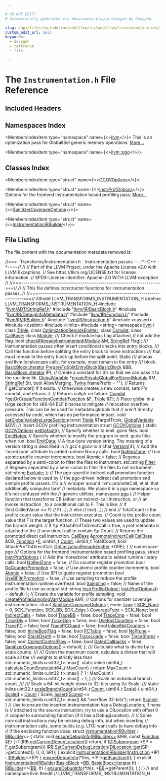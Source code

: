 ```yaml
---

# DO NOT EDIT!
# Automatically generated via docusaurus-plugin-doxygen by Doxygen.

slug: /api/files/include/include/llvm/include/llvm/transforms/include/llvm/transforms/utils/instrumentation-h
custom_edit_url: null
keywords:
  - doxygen
  - reference
  - file

---
```





# The `Instrumentation.h` File Reference

<DoxygenPage pluginConfig={pluginConfig}>



## Included Headers

<IncludesList>
<IncludesListItem
  filePath="llvm/ADT/StringRef.h"
  permalink="/docs/api/files/include/include/llvm/include/llvm/adt/stringref-h"
  isLocal="true" />
<IncludesListItem
  filePath="llvm/IR/BasicBlock.h"
  permalink="/docs/api/files/include/include/llvm/include/llvm/ir/basicblock-h"
  isLocal="true" />
<IncludesListItem
  filePath="llvm/IR/DebugInfoMetadata.h"
  permalink="/docs/api/files/include/include/llvm/include/llvm/ir/debuginfometadata-h"
  isLocal="true" />
<IncludesListItem
  filePath="llvm/IR/Function.h"
  permalink="/docs/api/files/include/include/llvm/include/llvm/ir/function-h"
  isLocal="true" />
<IncludesListItem
  filePath="llvm/IR/IRBuilder.h"
  permalink="/docs/api/files/include/include/llvm/include/llvm/ir/irbuilder-h"
  isLocal="true" />
<IncludesListItem
  filePath="llvm/IR/Instruction.h"
  permalink="/docs/api/files/include/include/llvm/include/llvm/ir/instruction-h"
  isLocal="true" />
<IncludesListItem
  filePath="cassert"
  permalink=""
  isLocal="false" />
<IncludesListItem
  filePath="cstdint"
  permalink=""
  isLocal="false" />
<IncludesListItem
  filePath="limits"
  permalink=""
  isLocal="false" />
<IncludesListItem
  filePath="string"
  permalink=""
  isLocal="false" />
</IncludesList>

## Namespaces Index

<MembersIndex>

<MembersIndexItem
  type="namespace"
  name={<><a href="/docs/api/namespaces/llvm">llvm</a></>}>
This is an optimization pass for GlobalISel generic memory operations. <a href="/docs/api/namespaces/llvm/#details">More...</a>
</MembersIndexItem>

<MembersIndexItem
  type="namespace"
  name={<><a href="/docs/api/namespaces/llvm/pgo">llvm::pgo</a></>}>
</MembersIndexItem>

</MembersIndex>

## Classes Index

<MembersIndex>

<MembersIndexItem
  type="struct"
  name={<><a href="/docs/api/structs/llvm/gcovoptions">GCOVOptions</a></>}>
</MembersIndexItem>

<MembersIndexItem
  type="struct"
  name={<><a href="/docs/api/structs/llvm/instrprofoptions">InstrProfOptions</a></>}>
Options for the frontend instrumentation based profiling pass. <a href="/docs/api/structs/llvm/instrprofoptions/#details">More...</a>
</MembersIndexItem>

<MembersIndexItem
  type="struct"
  name={<><a href="/docs/api/structs/llvm/sanitizercoverageoptions">SanitizerCoverageOptions</a></>}>
</MembersIndexItem>

<MembersIndexItem
  type="struct"
  name={<><a href="/docs/api/structs/llvm/instrumentationirbuilder">InstrumentationIRBuilder</a></>}>
</MembersIndexItem>

</MembersIndex>


## File Listing

The file content with the documentation metadata removed is:

<ProgramListing>

<Link id="l00001" /><CodeLine lineNumber="1"><span class="doxyHighlightComment">//===- Transforms/Instrumentation.h - Instrumentation passes ----&#42;- C++ -&#42;-===//</span></CodeLine>
<Link id="l00002" /><CodeLine lineNumber="2"><span class="doxyHighlightComment">//</span></CodeLine>
<Link id="l00003" /><CodeLine lineNumber="3"><span class="doxyHighlightComment">// Part of the LLVM Project, under the Apache License v2.0 with LLVM Exceptions.</span></CodeLine>
<Link id="l00004" /><CodeLine lineNumber="4"><span class="doxyHighlightComment">// See https://llvm.org/LICENSE.txt for license information.</span></CodeLine>
<Link id="l00005" /><CodeLine lineNumber="5"><span class="doxyHighlightComment">// SPDX-License-Identifier: Apache-2.0 WITH LLVM-exception</span></CodeLine>
<Link id="l00006" /><CodeLine lineNumber="6"><span class="doxyHighlightComment">//</span></CodeLine>
<Link id="l00007" /><CodeLine lineNumber="7"><span class="doxyHighlightComment">//===----------------------------------------------------------------------===//</span></CodeLine>
<Link id="l00008" /><CodeLine lineNumber="8"><span class="doxyHighlightComment">//</span></CodeLine>
<Link id="l00009" /><CodeLine lineNumber="9"><span class="doxyHighlightComment">// This file defines constructor functions for instrumentation passes.</span></CodeLine>
<Link id="l00010" /><CodeLine lineNumber="10"><span class="doxyHighlightComment">//</span></CodeLine>
<Link id="l00011" /><CodeLine lineNumber="11"><span class="doxyHighlightComment">//===----------------------------------------------------------------------===//</span></CodeLine>
<Link id="l00012" /><CodeLine lineNumber="12"></CodeLine>
<Link id="l00013" /><CodeLine lineNumber="13"><span class="doxyHighlightPreprocessor">#ifndef LLVM&#95;TRANSFORMS&#95;INSTRUMENTATION&#95;H</span></CodeLine>
<Link id="l00014" /><CodeLine lineNumber="14"><span class="doxyHighlightPreprocessor">#define LLVM&#95;TRANSFORMS&#95;INSTRUMENTATION&#95;H</span></CodeLine>
<Link id="l00015" /><CodeLine lineNumber="15"></CodeLine>
<Link id="l00016" /><CodeLine lineNumber="16"><span class="doxyHighlightPreprocessor">#include &quot;<a href="/docs/api/files/include/include/llvm/include/llvm/adt/stringref-h">llvm/ADT/StringRef.h</a>&quot;</span></CodeLine>
<Link id="l00017" /><CodeLine lineNumber="17"><span class="doxyHighlightPreprocessor">#include &quot;<a href="/docs/api/files/include/include/llvm/include/llvm/ir/basicblock-h">llvm/IR/BasicBlock.h</a>&quot;</span></CodeLine>
<Link id="l00018" /><CodeLine lineNumber="18"><span class="doxyHighlightPreprocessor">#include &quot;<a href="/docs/api/files/include/include/llvm/include/llvm/ir/debuginfometadata-h">llvm/IR/DebugInfoMetadata.h</a>&quot;</span></CodeLine>
<Link id="l00019" /><CodeLine lineNumber="19"><span class="doxyHighlightPreprocessor">#include &quot;<a href="/docs/api/files/include/include/llvm/include/llvm/ir/function-h">llvm/IR/Function.h</a>&quot;</span></CodeLine>
<Link id="l00020" /><CodeLine lineNumber="20"><span class="doxyHighlightPreprocessor">#include &quot;<a href="/docs/api/files/include/include/llvm/include/llvm/ir/irbuilder-h">llvm/IR/IRBuilder.h</a>&quot;</span></CodeLine>
<Link id="l00021" /><CodeLine lineNumber="21"><span class="doxyHighlightPreprocessor">#include &quot;<a href="/docs/api/files/include/include/llvm/include/llvm/ir/instruction-h">llvm/IR/Instruction.h</a>&quot;</span></CodeLine>
<Link id="l00022" /><CodeLine lineNumber="22"><span class="doxyHighlightPreprocessor">#include &lt;cassert&gt;</span></CodeLine>
<Link id="l00023" /><CodeLine lineNumber="23"><span class="doxyHighlightPreprocessor">#include &lt;cstdint&gt;</span></CodeLine>
<Link id="l00024" /><CodeLine lineNumber="24"><span class="doxyHighlightPreprocessor">#include &lt;limits&gt;</span></CodeLine>
<Link id="l00025" /><CodeLine lineNumber="25"><span class="doxyHighlightPreprocessor">#include &lt;string&gt;</span></CodeLine>
<Link id="l00026" /><CodeLine lineNumber="26"></CodeLine>
<Link id="l00027" /><CodeLine lineNumber="27"><span class="doxyHighlightKeyword">namespace </span><span class="doxyHighlight"><a href="/docs/api/namespaces/llvm">llvm</a> &#123;</span></CodeLine>
<Link id="l00028" /><CodeLine lineNumber="28"></CodeLine>
<Link id="l00029" /><CodeLine lineNumber="29"><span class="doxyHighlightKeyword">class </span><span class="doxyHighlight"><a href="/docs/api/classes/llvm/triple">Triple</a>;</span></CodeLine>
<Link id="l00030" /><CodeLine lineNumber="30"><span class="doxyHighlightKeyword">class </span><span class="doxyHighlight"><a href="/docs/api/classes/llvm/optimizationremarkemitter">OptimizationRemarkEmitter</a>;</span></CodeLine>
<Link id="l00031" /><CodeLine lineNumber="31"><span class="doxyHighlightKeyword">class </span><span class="doxyHighlight"><a href="/docs/api/classes/llvm/comdat">Comdat</a>;</span></CodeLine>
<Link id="l00032" /><CodeLine lineNumber="32"><span class="doxyHighlightKeyword">class </span><span class="doxyHighlight"><a href="/docs/api/classes/llvm/callbase">CallBase</a>;</span></CodeLine>
<Link id="l00033" /><CodeLine lineNumber="33"><span class="doxyHighlightKeyword">class </span><span class="doxyHighlight"><a href="/docs/api/classes/llvm/module">Module</a>;</span></CodeLine>
<Link id="l00034" /><CodeLine lineNumber="34"></CodeLine>
<Link id="l00035" /><CodeLine lineNumber="35"><span class="doxyHighlightComment">/// Check if module has flag attached, if not add the flag.</span></CodeLine>
<Link id="l00036" /><CodeLine lineNumber="36"><span class="doxyHighlightKeywordType">bool</span><span class="doxyHighlight"> <a href="/docs/api/namespaces/llvm/#aeed520b6f17bd6271d563ee25f3e4728">checkIfAlreadyInstrumented</a>(<a href="/docs/api/classes/llvm/module">Module</a> &amp;M, <a href="/docs/api/classes/llvm/stringref">StringRef</a> Flag);</span></CodeLine>
<Link id="l00037" /><CodeLine lineNumber="37"></CodeLine>
<Link id="l00038" /><CodeLine lineNumber="38"><span class="doxyHighlightComment">/// Instrumentation passes often insert conditional checks into entry blocks.</span></CodeLine>
<Link id="l00039" /><CodeLine lineNumber="39"><span class="doxyHighlightComment">/// Call this function before splitting the entry block to move instructions</span></CodeLine>
<Link id="l00040" /><CodeLine lineNumber="40"><span class="doxyHighlightComment">/// that must remain in the entry block up before the split point. Static</span></CodeLine>
<Link id="l00041" /><CodeLine lineNumber="41"><span class="doxyHighlightComment">/// allocas and llvm.localescape calls, for example, must remain in the entry</span></CodeLine>
<Link id="l00042" /><CodeLine lineNumber="42"><span class="doxyHighlightComment">/// block.</span></CodeLine>
<Link id="l00043" /><CodeLine lineNumber="43"><span class="doxyHighlight"><a href="/docs/api/classes/llvm/basicblock/#a98c0a84a5dfa8bce341c829709f171e5">BasicBlock::iterator</a> <a href="/docs/api/namespaces/llvm/#ad7f49d3dc767d0f0789ffd9e332e7a49">PrepareToSplitEntryBlock</a>(<a href="/docs/api/classes/llvm/basicblock">BasicBlock</a> &amp;BB,</span></CodeLine>
<Link id="l00044" /><CodeLine lineNumber="44"><span class="doxyHighlight">                                              <a href="/docs/api/classes/llvm/basicblock/#a98c0a84a5dfa8bce341c829709f171e5">BasicBlock::iterator</a> IP);</span></CodeLine>
<Link id="l00045" /><CodeLine lineNumber="45"></CodeLine>
<Link id="l00046" /><CodeLine lineNumber="46"><span class="doxyHighlightComment">// Create a constant for Str so that we can pass it to the run-time lib.</span></CodeLine>
<Link id="l00047" /><CodeLine lineNumber="47"><span class="doxyHighlight"><a href="/docs/api/classes/llvm/globalvariable">GlobalVariable</a> &#42;<a href="/docs/api/namespaces/llvm/#a15889f1df360601e4f92325b39882a34">createPrivateGlobalForString</a>(<a href="/docs/api/classes/llvm/module">Module</a> &amp;M, <a href="/docs/api/classes/llvm/stringref">StringRef</a> Str,</span></CodeLine>
<Link id="l00048" /><CodeLine lineNumber="48"><span class="doxyHighlight">                                             </span><span class="doxyHighlightKeywordType">bool</span><span class="doxyHighlight"> AllowMerging,</span></CodeLine>
<Link id="l00049" /><CodeLine lineNumber="49"><span class="doxyHighlight">                                             <a href="/docs/api/classes/llvm/twine">Twine</a> NamePrefix = </span><span class="doxyHighlightStringLiteral">&quot;&quot;</span><span class="doxyHighlight">);</span></CodeLine>
<Link id="l00050" /><CodeLine lineNumber="50"></CodeLine>
<Link id="l00051" /><CodeLine lineNumber="51"><span class="doxyHighlightComment">// Returns F.getComdat() if it exists.</span></CodeLine>
<Link id="l00052" /><CodeLine lineNumber="52"><span class="doxyHighlightComment">// Otherwise creates a new comdat, sets F&#39;s comdat, and returns it.</span></CodeLine>
<Link id="l00053" /><CodeLine lineNumber="53"><span class="doxyHighlightComment">// Returns nullptr on failure.</span></CodeLine>
<Link id="l00054" /><CodeLine lineNumber="54"><span class="doxyHighlight"><a href="/docs/api/classes/llvm/comdat">Comdat</a> &#42;<a href="/docs/api/namespaces/llvm/#a9176c73c5484c0f85a02eaa609d8a38c">getOrCreateFunctionComdat</a>(<a href="/docs/api/classes/llvm/function">Function</a> &amp;<a href="/docs/api/files/lib/lib/support/md5-cpp/#a96d73bbd7af15cb1fc38c3f4a3bd82e9">F</a>, <a href="/docs/api/classes/llvm/triple">Triple</a> &amp;<a href="/docs/api/files/lib/lib/target/lib/target/mips/mips16isellowering-cpp/#a0acb682b8260ab1c60b918599864e2e5">T</a>);</span></CodeLine>
<Link id="l00055" /><CodeLine lineNumber="55"></CodeLine>
<Link id="l00056" /><CodeLine lineNumber="56"><span class="doxyHighlightComment">// Place global in a large section for x86-64 ELF binaries to mitigate</span></CodeLine>
<Link id="l00057" /><CodeLine lineNumber="57"><span class="doxyHighlightComment">// relocation overflow pressure. This can be be used for metadata globals that</span></CodeLine>
<Link id="l00058" /><CodeLine lineNumber="58"><span class="doxyHighlightComment">// aren&#39;t directly accessed by code, which has no performance impact.</span></CodeLine>
<Link id="l00059" /><CodeLine lineNumber="59"><span class="doxyHighlightKeywordType">void</span><span class="doxyHighlight"> <a href="/docs/api/namespaces/llvm/#aaf2ff3020b311fe77e208f80459017aa">setGlobalVariableLargeSection</a>(</span><span class="doxyHighlightKeyword">const</span><span class="doxyHighlight"> <a href="/docs/api/classes/llvm/triple">Triple</a> &amp;TargetTriple,</span></CodeLine>
<Link id="l00060" /><CodeLine lineNumber="60"><span class="doxyHighlight">                                   <a href="/docs/api/classes/llvm/globalvariable">GlobalVariable</a> &amp;GV);</span></CodeLine>
<Link id="l00061" /><CodeLine lineNumber="61"></CodeLine>
<Link id="l00062" /><CodeLine lineNumber="62"><span class="doxyHighlightComment">// Insert GCOV profiling instrumentation</span></CodeLine>
<Link id="l00063" /><CodeLine lineNumber="63" lineLink="/docs/api/structs/llvm/gcovoptions"><span class="doxyHighlightKeyword">struct </span><span class="doxyHighlight"><a href="/docs/api/structs/llvm/gcovoptions">GCOVOptions</a> &#123;</span></CodeLine>
<Link id="l00064" /><CodeLine lineNumber="64"><span class="doxyHighlight">  </span><span class="doxyHighlightKeyword">static</span><span class="doxyHighlight"> <a href="/docs/api/structs/llvm/gcovoptions">GCOVOptions</a> <a href="/docs/api/structs/llvm/gcovoptions/#a2a4f5ed715494231eea8c658023014dd">getDefault</a>();</span></CodeLine>
<Link id="l00065" /><CodeLine lineNumber="65"></CodeLine>
<Link id="l00066" /><CodeLine lineNumber="66"><span class="doxyHighlight">  </span><span class="doxyHighlightComment">// Specify whether to emit .gcno files.</span></CodeLine>
<Link id="l00067" /><CodeLine lineNumber="67" lineLink="/docs/api/structs/llvm/gcovoptions/#a9650437e09459d65f738937955d8f884"><span class="doxyHighlight">  </span><span class="doxyHighlightKeywordType">bool</span><span class="doxyHighlight"> <a href="/docs/api/structs/llvm/gcovoptions/#a9650437e09459d65f738937955d8f884">EmitNotes</a>;</span></CodeLine>
<Link id="l00068" /><CodeLine lineNumber="68"></CodeLine>
<Link id="l00069" /><CodeLine lineNumber="69"><span class="doxyHighlight">  </span><span class="doxyHighlightComment">// Specify whether to modify the program to emit .gcda files when run.</span></CodeLine>
<Link id="l00070" /><CodeLine lineNumber="70" lineLink="/docs/api/structs/llvm/gcovoptions/#aaa4ca0fc70da4cc8a069186333919c9d"><span class="doxyHighlight">  </span><span class="doxyHighlightKeywordType">bool</span><span class="doxyHighlight"> <a href="/docs/api/structs/llvm/gcovoptions/#aaa4ca0fc70da4cc8a069186333919c9d">EmitData</a>;</span></CodeLine>
<Link id="l00071" /><CodeLine lineNumber="71"></CodeLine>
<Link id="l00072" /><CodeLine lineNumber="72"><span class="doxyHighlight">  </span><span class="doxyHighlightComment">// A four-byte version string. The meaning of a version string is described in</span></CodeLine>
<Link id="l00073" /><CodeLine lineNumber="73"><span class="doxyHighlight">  </span><span class="doxyHighlightComment">// gcc&#39;s gcov-io.h</span></CodeLine>
<Link id="l00074" /><CodeLine lineNumber="74" lineLink="/docs/api/structs/llvm/gcovoptions/#aa42b0007c57b72eb60906d55125eb8b5"><span class="doxyHighlight">  </span><span class="doxyHighlightKeywordType">char</span><span class="doxyHighlight"> <a href="/docs/api/structs/llvm/gcovoptions/#aa42b0007c57b72eb60906d55125eb8b5">Version</a>&#91;4&#93;;</span></CodeLine>
<Link id="l00075" /><CodeLine lineNumber="75"></CodeLine>
<Link id="l00076" /><CodeLine lineNumber="76"><span class="doxyHighlight">  </span><span class="doxyHighlightComment">// Add the &#39;noredzone&#39; attribute to added runtime library calls.</span></CodeLine>
<Link id="l00077" /><CodeLine lineNumber="77" lineLink="/docs/api/structs/llvm/gcovoptions/#a7603fb20be37298c2a4e85cc65cd00dc"><span class="doxyHighlight">  </span><span class="doxyHighlightKeywordType">bool</span><span class="doxyHighlight"> <a href="/docs/api/structs/llvm/gcovoptions/#a7603fb20be37298c2a4e85cc65cd00dc">NoRedZone</a>;</span></CodeLine>
<Link id="l00078" /><CodeLine lineNumber="78"></CodeLine>
<Link id="l00079" /><CodeLine lineNumber="79"><span class="doxyHighlight">  </span><span class="doxyHighlightComment">// Use atomic profile counter increments.</span></CodeLine>
<Link id="l00080" /><CodeLine lineNumber="80" lineLink="/docs/api/structs/llvm/gcovoptions/#a047d5b89b81ca7392d029cc29d7dc5b1"><span class="doxyHighlight">  </span><span class="doxyHighlightKeywordType">bool</span><span class="doxyHighlight"> <a href="/docs/api/structs/llvm/gcovoptions/#a047d5b89b81ca7392d029cc29d7dc5b1">Atomic</a> = </span><span class="doxyHighlightKeyword">false</span><span class="doxyHighlight">;</span></CodeLine>
<Link id="l00081" /><CodeLine lineNumber="81"></CodeLine>
<Link id="l00082" /><CodeLine lineNumber="82"><span class="doxyHighlight">  </span><span class="doxyHighlightComment">// Regexes separated by a semi-colon to filter the files to instrument.</span></CodeLine>
<Link id="l00083" /><CodeLine lineNumber="83" lineLink="/docs/api/structs/llvm/gcovoptions/#a90fb5409637956ad55a1436c16eab67f"><span class="doxyHighlight">  std::string <a href="/docs/api/structs/llvm/gcovoptions/#a90fb5409637956ad55a1436c16eab67f">Filter</a>;</span></CodeLine>
<Link id="l00084" /><CodeLine lineNumber="84"></CodeLine>
<Link id="l00085" /><CodeLine lineNumber="85"><span class="doxyHighlight">  </span><span class="doxyHighlightComment">// Regexes separated by a semi-colon to filter the files to not instrument.</span></CodeLine>
<Link id="l00086" /><CodeLine lineNumber="86" lineLink="/docs/api/structs/llvm/gcovoptions/#a82b0da882b862e60f85f88712a182bb3"><span class="doxyHighlight">  std::string <a href="/docs/api/structs/llvm/gcovoptions/#a82b0da882b862e60f85f88712a182bb3">Exclude</a>;</span></CodeLine>
<Link id="l00087" /><CodeLine lineNumber="87"><span class="doxyHighlight">&#125;;</span></CodeLine>
<Link id="l00088" /><CodeLine lineNumber="88"></CodeLine>
<Link id="l00089" /><CodeLine lineNumber="89"><span class="doxyHighlightComment">// The pgo-specific indirect call promotion function declared below is used by</span></CodeLine>
<Link id="l00090" /><CodeLine lineNumber="90"><span class="doxyHighlightComment">// the pgo-driven indirect call promotion and sample profile passes. It&#39;s a</span></CodeLine>
<Link id="l00091" /><CodeLine lineNumber="91"><span class="doxyHighlightComment">// wrapper around llvm::promoteCall, et al. that additionally computes !prof</span></CodeLine>
<Link id="l00092" /><CodeLine lineNumber="92"><span class="doxyHighlightComment">// metadata. We place it in a pgo namespace so it&#39;s not confused with the</span></CodeLine>
<Link id="l00093" /><CodeLine lineNumber="93"><span class="doxyHighlightComment">// generic utilities.</span></CodeLine>
<Link id="l00094" /><CodeLine lineNumber="94" lineLink="/docs/api/namespaces/llvm/pgo"><span class="doxyHighlightKeyword">namespace </span><span class="doxyHighlight"><a href="/docs/api/namespaces/llvm/pgo">pgo</a> &#123;</span></CodeLine>
<Link id="l00095" /><CodeLine lineNumber="95"></CodeLine>
<Link id="l00096" /><CodeLine lineNumber="96"><span class="doxyHighlightComment">// Helper function that transforms CB (either an indirect-call instruction, or</span></CodeLine>
<Link id="l00097" /><CodeLine lineNumber="97"><span class="doxyHighlightComment">// an invoke instruction , to a conditional call to F. This is like:</span></CodeLine>
<Link id="l00098" /><CodeLine lineNumber="98"><span class="doxyHighlightComment">//     if (Inst.CalledValue == F)</span></CodeLine>
<Link id="l00099" /><CodeLine lineNumber="99"><span class="doxyHighlightComment">//        F(...);</span></CodeLine>
<Link id="l00100" /><CodeLine lineNumber="100"><span class="doxyHighlightComment">//     else</span></CodeLine>
<Link id="l00101" /><CodeLine lineNumber="101"><span class="doxyHighlightComment">//        Inst(...);</span></CodeLine>
<Link id="l00102" /><CodeLine lineNumber="102"><span class="doxyHighlightComment">//     end</span></CodeLine>
<Link id="l00103" /><CodeLine lineNumber="103"><span class="doxyHighlightComment">// TotalCount is the profile count value that the instruction executes.</span></CodeLine>
<Link id="l00104" /><CodeLine lineNumber="104"><span class="doxyHighlightComment">// Count is the profile count value that F is the target function.</span></CodeLine>
<Link id="l00105" /><CodeLine lineNumber="105"><span class="doxyHighlightComment">// These two values are used to update the branch weight.</span></CodeLine>
<Link id="l00106" /><CodeLine lineNumber="106"><span class="doxyHighlightComment">// If \\p AttachProfToDirectCall is true, a prof metadata is attached to the</span></CodeLine>
<Link id="l00107" /><CodeLine lineNumber="107"><span class="doxyHighlightComment">// new direct call to contain \\p Count.</span></CodeLine>
<Link id="l00108" /><CodeLine lineNumber="108"><span class="doxyHighlightComment">// Returns the promoted direct call instruction.</span></CodeLine>
<Link id="l00109" /><CodeLine lineNumber="109"><span class="doxyHighlight"><a href="/docs/api/classes/llvm/callbase">CallBase</a> &amp;<a href="/docs/api/namespaces/llvm/pgo/#ac3ab1f99a5d99ba23fcfec6044ebc805">promoteIndirectCall</a>(<a href="/docs/api/classes/llvm/callbase">CallBase</a> &amp;CB, <a href="/docs/api/classes/llvm/function">Function</a> &#42;<a href="/docs/api/files/lib/lib/support/md5-cpp/#a96d73bbd7af15cb1fc38c3f4a3bd82e9">F</a>, uint64&#95;t <a href="/docs/api/namespaces/llvm/#a845e08be4b0320d66901a66b0c0e9509">Count</a>,</span></CodeLine>
<Link id="l00110" /><CodeLine lineNumber="110"><span class="doxyHighlight">                              uint64&#95;t TotalCount, </span><span class="doxyHighlightKeywordType">bool</span><span class="doxyHighlight"> AttachProfToDirectCall,</span></CodeLine>
<Link id="l00111" /><CodeLine lineNumber="111"><span class="doxyHighlight">                              <a href="/docs/api/classes/llvm/optimizationremarkemitter">OptimizationRemarkEmitter</a> &#42;ORE);</span></CodeLine>
<Link id="l00112" /><CodeLine lineNumber="112"><span class="doxyHighlight">&#125; </span><span class="doxyHighlightComment">// namespace pgo</span></CodeLine>
<Link id="l00113" /><CodeLine lineNumber="113"></CodeLine>
<Link id="l00114" /><CodeLine lineNumber="114"><span class="doxyHighlightComment">/// Options for the frontend instrumentation based profiling pass.</span></CodeLine>
<Link id="l00115" /><CodeLine lineNumber="115" lineLink="/docs/api/structs/llvm/instrprofoptions"><span class="doxyHighlightKeyword">struct </span><span class="doxyHighlight"><a href="/docs/api/structs/llvm/instrprofoptions/#a10acf855d7033007ebc6f0693a4dfa90">InstrProfOptions</a> &#123;</span></CodeLine>
<Link id="l00116" /><CodeLine lineNumber="116"><span class="doxyHighlight">  </span><span class="doxyHighlightComment">// Add the &#39;noredzone&#39; attribute to added runtime library calls.</span></CodeLine>
<Link id="l00117" /><CodeLine lineNumber="117" lineLink="/docs/api/structs/llvm/instrprofoptions/#a453a285abbd4055529d0113e34222fde"><span class="doxyHighlight">  </span><span class="doxyHighlightKeywordType">bool</span><span class="doxyHighlight"> <a href="/docs/api/structs/llvm/instrprofoptions/#a453a285abbd4055529d0113e34222fde">NoRedZone</a> = </span><span class="doxyHighlightKeyword">false</span><span class="doxyHighlight">;</span></CodeLine>
<Link id="l00118" /><CodeLine lineNumber="118"></CodeLine>
<Link id="l00119" /><CodeLine lineNumber="119"><span class="doxyHighlight">  </span><span class="doxyHighlightComment">// Do counter register promotion</span></CodeLine>
<Link id="l00120" /><CodeLine lineNumber="120" lineLink="/docs/api/structs/llvm/instrprofoptions/#a7961a6dd8e7618d08b3ffe19e1a3c7e3"><span class="doxyHighlight">  </span><span class="doxyHighlightKeywordType">bool</span><span class="doxyHighlight"> <a href="/docs/api/structs/llvm/instrprofoptions/#a7961a6dd8e7618d08b3ffe19e1a3c7e3">DoCounterPromotion</a> = </span><span class="doxyHighlightKeyword">false</span><span class="doxyHighlight">;</span></CodeLine>
<Link id="l00121" /><CodeLine lineNumber="121"></CodeLine>
<Link id="l00122" /><CodeLine lineNumber="122"><span class="doxyHighlight">  </span><span class="doxyHighlightComment">// Use atomic profile counter increments.</span></CodeLine>
<Link id="l00123" /><CodeLine lineNumber="123" lineLink="/docs/api/structs/llvm/instrprofoptions/#a599d8f0899e3ea8da9d84cae20c82164"><span class="doxyHighlight">  </span><span class="doxyHighlightKeywordType">bool</span><span class="doxyHighlight"> <a href="/docs/api/structs/llvm/instrprofoptions/#a599d8f0899e3ea8da9d84cae20c82164">Atomic</a> = </span><span class="doxyHighlightKeyword">false</span><span class="doxyHighlight">;</span></CodeLine>
<Link id="l00124" /><CodeLine lineNumber="124"></CodeLine>
<Link id="l00125" /><CodeLine lineNumber="125"><span class="doxyHighlight">  </span><span class="doxyHighlightComment">// Use BFI to guide register promotion</span></CodeLine>
<Link id="l00126" /><CodeLine lineNumber="126" lineLink="/docs/api/structs/llvm/instrprofoptions/#a3924c5cb31de4d5bd52aa9191186765f"><span class="doxyHighlight">  </span><span class="doxyHighlightKeywordType">bool</span><span class="doxyHighlight"> <a href="/docs/api/structs/llvm/instrprofoptions/#a3924c5cb31de4d5bd52aa9191186765f">UseBFIInPromotion</a> = </span><span class="doxyHighlightKeyword">false</span><span class="doxyHighlight">;</span></CodeLine>
<Link id="l00127" /><CodeLine lineNumber="127"></CodeLine>
<Link id="l00128" /><CodeLine lineNumber="128"><span class="doxyHighlight">  </span><span class="doxyHighlightComment">// Use sampling to reduce the profile instrumentation runtime overhead.</span></CodeLine>
<Link id="l00129" /><CodeLine lineNumber="129" lineLink="/docs/api/structs/llvm/instrprofoptions/#a455749336d730c09c0015adecf3139b2"><span class="doxyHighlight">  </span><span class="doxyHighlightKeywordType">bool</span><span class="doxyHighlight"> <a href="/docs/api/structs/llvm/instrprofoptions/#a455749336d730c09c0015adecf3139b2">Sampling</a> = </span><span class="doxyHighlightKeyword">false</span><span class="doxyHighlight">;</span></CodeLine>
<Link id="l00130" /><CodeLine lineNumber="130"></CodeLine>
<Link id="l00131" /><CodeLine lineNumber="131"><span class="doxyHighlight">  </span><span class="doxyHighlightComment">// Name of the profile file to use as output</span></CodeLine>
<Link id="l00132" /><CodeLine lineNumber="132" lineLink="/docs/api/structs/llvm/instrprofoptions/#ab9246d23776e80d142b6245f1ac54761"><span class="doxyHighlight">  std::string <a href="/docs/api/structs/llvm/instrprofoptions/#ab9246d23776e80d142b6245f1ac54761">InstrProfileOutput</a>;</span></CodeLine>
<Link id="l00133" /><CodeLine lineNumber="133"></CodeLine>
<Link id="l00134" /><CodeLine lineNumber="134" lineLink="/docs/api/structs/llvm/instrprofoptions/#a10acf855d7033007ebc6f0693a4dfa90"><span class="doxyHighlight">  <a href="/docs/api/structs/llvm/instrprofoptions/#a10acf855d7033007ebc6f0693a4dfa90">InstrProfOptions</a>() = </span><span class="doxyHighlightKeywordFlow">default</span><span class="doxyHighlight">;</span></CodeLine>
<Link id="l00135" /><CodeLine lineNumber="135"><span class="doxyHighlight">&#125;;</span></CodeLine>
<Link id="l00136" /><CodeLine lineNumber="136"></CodeLine>
<Link id="l00137" /><CodeLine lineNumber="137"><span class="doxyHighlightComment">// Create the variable for profile sampling.</span></CodeLine>
<Link id="l00138" /><CodeLine lineNumber="138"><span class="doxyHighlightKeywordType">void</span><span class="doxyHighlight"> <a href="/docs/api/namespaces/llvm/#a277490f857b3fe53b950347a9148a447">createProfileSamplingVar</a>(<a href="/docs/api/classes/llvm/module">Module</a> &amp;M);</span></CodeLine>
<Link id="l00139" /><CodeLine lineNumber="139"></CodeLine>
<Link id="l00140" /><CodeLine lineNumber="140"><span class="doxyHighlightComment">// Options for sanitizer coverage instrumentation.</span></CodeLine>
<Link id="l00141" /><CodeLine lineNumber="141" lineLink="/docs/api/structs/llvm/sanitizercoverageoptions"><span class="doxyHighlightKeyword">struct </span><span class="doxyHighlight"><a href="/docs/api/structs/llvm/sanitizercoverageoptions/#a116e5442a6e9139e0290b8ac2c8057f2">SanitizerCoverageOptions</a> &#123;</span></CodeLine>
<Link id="l00142" /><CodeLine lineNumber="142" lineLink="/docs/api/structs/llvm/sanitizercoverageoptions/#a6fbd9e46b04866c157520732aaaa99be"><span class="doxyHighlight">  </span><span class="doxyHighlightKeyword">enum</span><span class="doxyHighlight"> <a href="/docs/api/structs/llvm/sanitizercoverageoptions/#a6fbd9e46b04866c157520732aaaa99be">Type</a> &#123;</span></CodeLine>
<Link id="l00143" /><CodeLine lineNumber="143" lineLink="/docs/api/structs/llvm/sanitizercoverageoptions/#a6fbd9e46b04866c157520732aaaa99bea8d35016762982753aec6d7aed4be8142"><span class="doxyHighlight">    <a href="/docs/api/structs/llvm/sanitizercoverageoptions/#a6fbd9e46b04866c157520732aaaa99bea8d35016762982753aec6d7aed4be8142">SCK&#95;None</a> = 0,</span></CodeLine>
<Link id="l00144" /><CodeLine lineNumber="144" lineLink="/docs/api/structs/llvm/sanitizercoverageoptions/#a6fbd9e46b04866c157520732aaaa99bea626aea6d83c51734a35fe969a0c86c5f"><span class="doxyHighlight">    <a href="/docs/api/structs/llvm/sanitizercoverageoptions/#a6fbd9e46b04866c157520732aaaa99bea626aea6d83c51734a35fe969a0c86c5f">SCK&#95;Function</a>,</span></CodeLine>
<Link id="l00145" /><CodeLine lineNumber="145" lineLink="/docs/api/structs/llvm/sanitizercoverageoptions/#a6fbd9e46b04866c157520732aaaa99beaa742a77dbd1705b1b3e1a612279029d8"><span class="doxyHighlight">    <a href="/docs/api/structs/llvm/sanitizercoverageoptions/#a6fbd9e46b04866c157520732aaaa99beaa742a77dbd1705b1b3e1a612279029d8">SCK&#95;BB</a>,</span></CodeLine>
<Link id="l00146" /><CodeLine lineNumber="146" lineLink="/docs/api/structs/llvm/sanitizercoverageoptions/#a6fbd9e46b04866c157520732aaaa99beafdefa46197f678fbe938c38ee20befd1"><span class="doxyHighlight">    <a href="/docs/api/structs/llvm/sanitizercoverageoptions/#a6fbd9e46b04866c157520732aaaa99beafdefa46197f678fbe938c38ee20befd1">SCK&#95;Edge</a></span></CodeLine>
<Link id="l00147" /><CodeLine lineNumber="147" lineLink="/docs/api/structs/llvm/sanitizercoverageoptions/#a09606541d39f43887258e83b257e34c1"><span class="doxyHighlight">  &#125; <a href="/docs/api/structs/llvm/sanitizercoverageoptions/#a09606541d39f43887258e83b257e34c1">CoverageType</a> = <a href="/docs/api/structs/llvm/sanitizercoverageoptions/#a6fbd9e46b04866c157520732aaaa99bea8d35016762982753aec6d7aed4be8142">SCK&#95;None</a>;</span></CodeLine>
<Link id="l00148" /><CodeLine lineNumber="148" lineLink="/docs/api/structs/llvm/sanitizercoverageoptions/#aaaab818a4cdbca694e6eb690d7a257f1"><span class="doxyHighlight">  </span><span class="doxyHighlightKeywordType">bool</span><span class="doxyHighlight"> <a href="/docs/api/structs/llvm/sanitizercoverageoptions/#aaaab818a4cdbca694e6eb690d7a257f1">IndirectCalls</a> = </span><span class="doxyHighlightKeyword">false</span><span class="doxyHighlight">;</span></CodeLine>
<Link id="l00149" /><CodeLine lineNumber="149" lineLink="/docs/api/structs/llvm/sanitizercoverageoptions/#a522ced4cb05f1d83530613288df101c9"><span class="doxyHighlight">  </span><span class="doxyHighlightKeywordType">bool</span><span class="doxyHighlight"> <a href="/docs/api/structs/llvm/sanitizercoverageoptions/#a522ced4cb05f1d83530613288df101c9">TraceBB</a> = </span><span class="doxyHighlightKeyword">false</span><span class="doxyHighlight">;</span></CodeLine>
<Link id="l00150" /><CodeLine lineNumber="150" lineLink="/docs/api/structs/llvm/sanitizercoverageoptions/#aa1e88635b87fdd3331a588f77c32cd44"><span class="doxyHighlight">  </span><span class="doxyHighlightKeywordType">bool</span><span class="doxyHighlight"> <a href="/docs/api/structs/llvm/sanitizercoverageoptions/#aa1e88635b87fdd3331a588f77c32cd44">TraceCmp</a> = </span><span class="doxyHighlightKeyword">false</span><span class="doxyHighlight">;</span></CodeLine>
<Link id="l00151" /><CodeLine lineNumber="151" lineLink="/docs/api/structs/llvm/sanitizercoverageoptions/#a7a323cb9df35165f7e78c7a1ef7b8292"><span class="doxyHighlight">  </span><span class="doxyHighlightKeywordType">bool</span><span class="doxyHighlight"> <a href="/docs/api/structs/llvm/sanitizercoverageoptions/#a7a323cb9df35165f7e78c7a1ef7b8292">TraceDiv</a> = </span><span class="doxyHighlightKeyword">false</span><span class="doxyHighlight">;</span></CodeLine>
<Link id="l00152" /><CodeLine lineNumber="152" lineLink="/docs/api/structs/llvm/sanitizercoverageoptions/#acd6a6faa8eb5e5d564000ead64b1bb12"><span class="doxyHighlight">  </span><span class="doxyHighlightKeywordType">bool</span><span class="doxyHighlight"> <a href="/docs/api/structs/llvm/sanitizercoverageoptions/#acd6a6faa8eb5e5d564000ead64b1bb12">TraceGep</a> = </span><span class="doxyHighlightKeyword">false</span><span class="doxyHighlight">;</span></CodeLine>
<Link id="l00153" /><CodeLine lineNumber="153" lineLink="/docs/api/structs/llvm/sanitizercoverageoptions/#a0b3595e6dda6233221763ca6e0e8455d"><span class="doxyHighlight">  </span><span class="doxyHighlightKeywordType">bool</span><span class="doxyHighlight"> <a href="/docs/api/structs/llvm/sanitizercoverageoptions/#a0b3595e6dda6233221763ca6e0e8455d">Use8bitCounters</a> = </span><span class="doxyHighlightKeyword">false</span><span class="doxyHighlight">;</span></CodeLine>
<Link id="l00154" /><CodeLine lineNumber="154" lineLink="/docs/api/structs/llvm/sanitizercoverageoptions/#aeb3f8fd48a0d88fa5424a949bd995bfc"><span class="doxyHighlight">  </span><span class="doxyHighlightKeywordType">bool</span><span class="doxyHighlight"> <a href="/docs/api/structs/llvm/sanitizercoverageoptions/#aeb3f8fd48a0d88fa5424a949bd995bfc">TracePC</a> = </span><span class="doxyHighlightKeyword">false</span><span class="doxyHighlight">;</span></CodeLine>
<Link id="l00155" /><CodeLine lineNumber="155" lineLink="/docs/api/structs/llvm/sanitizercoverageoptions/#ac680953e8d40d90585617d7a46abe9f9"><span class="doxyHighlight">  </span><span class="doxyHighlightKeywordType">bool</span><span class="doxyHighlight"> <a href="/docs/api/structs/llvm/sanitizercoverageoptions/#ac680953e8d40d90585617d7a46abe9f9">TracePCGuard</a> = </span><span class="doxyHighlightKeyword">false</span><span class="doxyHighlight">;</span></CodeLine>
<Link id="l00156" /><CodeLine lineNumber="156" lineLink="/docs/api/structs/llvm/sanitizercoverageoptions/#aad754cc8e7b969c123696d2aa4547377"><span class="doxyHighlight">  </span><span class="doxyHighlightKeywordType">bool</span><span class="doxyHighlight"> <a href="/docs/api/structs/llvm/sanitizercoverageoptions/#aad754cc8e7b969c123696d2aa4547377">Inline8bitCounters</a> = </span><span class="doxyHighlightKeyword">false</span><span class="doxyHighlight">;</span></CodeLine>
<Link id="l00157" /><CodeLine lineNumber="157" lineLink="/docs/api/structs/llvm/sanitizercoverageoptions/#a9fabea26362c7496d6bd719d59c70ca9"><span class="doxyHighlight">  </span><span class="doxyHighlightKeywordType">bool</span><span class="doxyHighlight"> <a href="/docs/api/structs/llvm/sanitizercoverageoptions/#a9fabea26362c7496d6bd719d59c70ca9">InlineBoolFlag</a> = </span><span class="doxyHighlightKeyword">false</span><span class="doxyHighlight">;</span></CodeLine>
<Link id="l00158" /><CodeLine lineNumber="158" lineLink="/docs/api/structs/llvm/sanitizercoverageoptions/#ad131c186c60ceb6f84f30207d70fca75"><span class="doxyHighlight">  </span><span class="doxyHighlightKeywordType">bool</span><span class="doxyHighlight"> <a href="/docs/api/structs/llvm/sanitizercoverageoptions/#ad131c186c60ceb6f84f30207d70fca75">PCTable</a> = </span><span class="doxyHighlightKeyword">false</span><span class="doxyHighlight">;</span></CodeLine>
<Link id="l00159" /><CodeLine lineNumber="159" lineLink="/docs/api/structs/llvm/sanitizercoverageoptions/#a1fe51c905aa299a1d55a1d8a32757efa"><span class="doxyHighlight">  </span><span class="doxyHighlightKeywordType">bool</span><span class="doxyHighlight"> <a href="/docs/api/structs/llvm/sanitizercoverageoptions/#a1fe51c905aa299a1d55a1d8a32757efa">NoPrune</a> = </span><span class="doxyHighlightKeyword">false</span><span class="doxyHighlight">;</span></CodeLine>
<Link id="l00160" /><CodeLine lineNumber="160" lineLink="/docs/api/structs/llvm/sanitizercoverageoptions/#a521bd39307e7f521f1058809616ad006"><span class="doxyHighlight">  </span><span class="doxyHighlightKeywordType">bool</span><span class="doxyHighlight"> <a href="/docs/api/structs/llvm/sanitizercoverageoptions/#a521bd39307e7f521f1058809616ad006">StackDepth</a> = </span><span class="doxyHighlightKeyword">false</span><span class="doxyHighlight">;</span></CodeLine>
<Link id="l00161" /><CodeLine lineNumber="161" lineLink="/docs/api/structs/llvm/sanitizercoverageoptions/#a007420e82756d706184013a949f57a58"><span class="doxyHighlight">  </span><span class="doxyHighlightKeywordType">bool</span><span class="doxyHighlight"> <a href="/docs/api/structs/llvm/sanitizercoverageoptions/#a007420e82756d706184013a949f57a58">TraceLoads</a> = </span><span class="doxyHighlightKeyword">false</span><span class="doxyHighlight">;</span></CodeLine>
<Link id="l00162" /><CodeLine lineNumber="162" lineLink="/docs/api/structs/llvm/sanitizercoverageoptions/#a81e94626fdfa57d1375ddcc0d4d888a0"><span class="doxyHighlight">  </span><span class="doxyHighlightKeywordType">bool</span><span class="doxyHighlight"> <a href="/docs/api/structs/llvm/sanitizercoverageoptions/#a81e94626fdfa57d1375ddcc0d4d888a0">TraceStores</a> = </span><span class="doxyHighlightKeyword">false</span><span class="doxyHighlight">;</span></CodeLine>
<Link id="l00163" /><CodeLine lineNumber="163" lineLink="/docs/api/structs/llvm/sanitizercoverageoptions/#af47ef924a3c7312010d41dc3b8567357"><span class="doxyHighlight">  </span><span class="doxyHighlightKeywordType">bool</span><span class="doxyHighlight"> <a href="/docs/api/structs/llvm/sanitizercoverageoptions/#af47ef924a3c7312010d41dc3b8567357">CollectControlFlow</a> = </span><span class="doxyHighlightKeyword">false</span><span class="doxyHighlight">;</span></CodeLine>
<Link id="l00164" /><CodeLine lineNumber="164" lineLink="/docs/api/structs/llvm/sanitizercoverageoptions/#ace07489c9e1913ab5e929fd21ae2e3fb"><span class="doxyHighlight">  </span><span class="doxyHighlightKeywordType">bool</span><span class="doxyHighlight"> <a href="/docs/api/structs/llvm/sanitizercoverageoptions/#ace07489c9e1913ab5e929fd21ae2e3fb">GatedCallbacks</a> = </span><span class="doxyHighlightKeyword">false</span><span class="doxyHighlight">;</span></CodeLine>
<Link id="l00165" /><CodeLine lineNumber="165"></CodeLine>
<Link id="l00166" /><CodeLine lineNumber="166" lineLink="/docs/api/structs/llvm/sanitizercoverageoptions/#a116e5442a6e9139e0290b8ac2c8057f2"><span class="doxyHighlight">  <a href="/docs/api/structs/llvm/sanitizercoverageoptions/#a116e5442a6e9139e0290b8ac2c8057f2">SanitizerCoverageOptions</a>() = </span><span class="doxyHighlightKeywordFlow">default</span><span class="doxyHighlight">;</span></CodeLine>
<Link id="l00167" /><CodeLine lineNumber="167"><span class="doxyHighlight">&#125;;</span></CodeLine>
<Link id="l00168" /><CodeLine lineNumber="168"></CodeLine>
<Link id="l00169" /><CodeLine lineNumber="169"><span class="doxyHighlightComment">/// Calculate what to divide by to scale counts.</span></CodeLine>
<Link id="l00170" /><CodeLine lineNumber="170"><span class="doxyHighlightComment">///</span></CodeLine>
<Link id="l00171" /><CodeLine lineNumber="171"><span class="doxyHighlightComment">/// Given the maximum count, calculate a divisor that will scale all the</span></CodeLine>
<Link id="l00172" /><CodeLine lineNumber="172"><span class="doxyHighlightComment">/// weights to strictly less than std::numeric&#95;limits&lt;uint32&#95;t&gt;::max().</span></CodeLine>
<Link id="l00173" /><CodeLine lineNumber="173" lineLink="/docs/api/namespaces/llvm/#abb99891c63212832f13146f418aed935"><span class="doxyHighlightKeyword">static</span><span class="doxyHighlight"> </span><span class="doxyHighlightKeyword">inline</span><span class="doxyHighlight"> uint64&#95;t <a href="/docs/api/namespaces/llvm/#abb99891c63212832f13146f418aed935">calculateCountScale</a>(uint64&#95;t MaxCount) &#123;</span></CodeLine>
<Link id="l00174" /><CodeLine lineNumber="174"><span class="doxyHighlight">  </span><span class="doxyHighlightKeywordFlow">return</span><span class="doxyHighlight"> MaxCount &lt; std::numeric&#95;limits&lt;uint32&#95;t&gt;::max()</span></CodeLine>
<Link id="l00175" /><CodeLine lineNumber="175"><span class="doxyHighlight">             ? 1</span></CodeLine>
<Link id="l00176" /><CodeLine lineNumber="176"><span class="doxyHighlight">             : MaxCount / std::numeric&#95;limits&lt;uint32&#95;t&gt;::max() + 1;</span></CodeLine>
<Link id="l00177" /><CodeLine lineNumber="177"><span class="doxyHighlight">&#125;</span></CodeLine>
<Link id="l00178" /><CodeLine lineNumber="178"></CodeLine>
<Link id="l00179" /><CodeLine lineNumber="179"><span class="doxyHighlightComment">/// Scale an individual branch count.</span></CodeLine>
<Link id="l00180" /><CodeLine lineNumber="180"><span class="doxyHighlightComment">///</span></CodeLine>
<Link id="l00181" /><CodeLine lineNumber="181"><span class="doxyHighlightComment">/// Scale a 64-bit weight down to 32-bits using \\c Scale.</span></CodeLine>
<Link id="l00182" /><CodeLine lineNumber="182"><span class="doxyHighlightComment">///</span></CodeLine>
<Link id="l00183" /><CodeLine lineNumber="183" lineLink="/docs/api/namespaces/llvm/#aa9a2cc174301c011647c95c88e0f89b0"><span class="doxyHighlightKeyword">static</span><span class="doxyHighlight"> </span><span class="doxyHighlightKeyword">inline</span><span class="doxyHighlight"> uint32&#95;t <a href="/docs/api/namespaces/llvm/#aa9a2cc174301c011647c95c88e0f89b0">scaleBranchCount</a>(uint64&#95;t <a href="/docs/api/namespaces/llvm/#a845e08be4b0320d66901a66b0c0e9509">Count</a>, uint64&#95;t Scale) &#123;</span></CodeLine>
<Link id="l00184" /><CodeLine lineNumber="184"><span class="doxyHighlight">  uint64&#95;t <a href="/docs/api/files/lib/lib/target/lib/target/arc/arcinstrinfo-cpp/#a5d6e37f3d036496321824378223ad718a8009351707fa969013ab5d9126bab03e">Scaled</a> = <a href="/docs/api/namespaces/llvm/#a845e08be4b0320d66901a66b0c0e9509">Count</a> / Scale;</span></CodeLine>
<Link id="l00185" /><CodeLine lineNumber="185"><span class="doxyHighlight">  <a href="/docs/api/files/lib/lib/target/lib/target/amdgpu/silowercontrolflow-cpp/#a4868c5d81c5ccc98c47aeab6244346a0">assert</a>(<a href="/docs/api/files/lib/lib/target/lib/target/arc/arcinstrinfo-cpp/#a5d6e37f3d036496321824378223ad718a8009351707fa969013ab5d9126bab03e">Scaled</a> &lt;= std::numeric&#95;limits&lt;uint32&#95;t&gt;::max() &amp;&amp; </span><span class="doxyHighlightStringLiteral">&quot;overflow 32-bits&quot;</span><span class="doxyHighlight">);</span></CodeLine>
<Link id="l00186" /><CodeLine lineNumber="186"><span class="doxyHighlight">  </span><span class="doxyHighlightKeywordFlow">return</span><span class="doxyHighlight"> <a href="/docs/api/files/lib/lib/target/lib/target/arc/arcinstrinfo-cpp/#a5d6e37f3d036496321824378223ad718a8009351707fa969013ab5d9126bab03e">Scaled</a>;</span></CodeLine>
<Link id="l00187" /><CodeLine lineNumber="187"><span class="doxyHighlight">&#125;</span></CodeLine>
<Link id="l00188" /><CodeLine lineNumber="188"></CodeLine>
<Link id="l00189" /><CodeLine lineNumber="189"><span class="doxyHighlightComment">// Use to ensure the inserted instrumentation has a DebugLocation; if none is</span></CodeLine>
<Link id="l00190" /><CodeLine lineNumber="190"><span class="doxyHighlightComment">// attached to the source instruction, try to use a DILocation with offset 0</span></CodeLine>
<Link id="l00191" /><CodeLine lineNumber="191"><span class="doxyHighlightComment">// scoped to surrounding function (if it has a DebugLocation).</span></CodeLine>
<Link id="l00192" /><CodeLine lineNumber="192"><span class="doxyHighlightComment">//</span></CodeLine>
<Link id="l00193" /><CodeLine lineNumber="193"><span class="doxyHighlightComment">// Some non-call instructions may be missing debug info, but when inserting</span></CodeLine>
<Link id="l00194" /><CodeLine lineNumber="194"><span class="doxyHighlightComment">// instrumentation calls, some builds (e.g. LTO) want calls to have debug info</span></CodeLine>
<Link id="l00195" /><CodeLine lineNumber="195"><span class="doxyHighlightComment">// if the enclosing function does.</span></CodeLine>
<Link id="l00196" /><CodeLine lineNumber="196" lineLink="/docs/api/structs/llvm/instrumentationirbuilder"><span class="doxyHighlightKeyword">struct </span><span class="doxyHighlight"><a href="/docs/api/structs/llvm/instrumentationirbuilder/#a448f037b3ebf53dbba70a9ce7a89cad4">InstrumentationIRBuilder</a> : <a href="/docs/api/classes/llvm/irbuilder/#afdcde0e677ccb2ad5b4d67a510da2972">IRBuilder</a>&lt;&gt; &#123;</span></CodeLine>
<Link id="l00197" /><CodeLine lineNumber="197" lineLink="/docs/api/structs/llvm/instrumentationirbuilder/#acaa832739cdac826e2ffa713d3b4787a"><span class="doxyHighlight">  </span><span class="doxyHighlightKeyword">static</span><span class="doxyHighlight"> </span><span class="doxyHighlightKeywordType">void</span><span class="doxyHighlight"> <a href="/docs/api/structs/llvm/instrumentationirbuilder/#acaa832739cdac826e2ffa713d3b4787a">ensureDebugInfo</a>(<a href="/docs/api/classes/llvm/irbuilder/#afdcde0e677ccb2ad5b4d67a510da2972">IRBuilder&lt;&gt;</a> &amp;IRB, </span><span class="doxyHighlightKeyword">const</span><span class="doxyHighlight"> <a href="/docs/api/classes/llvm/function">Function</a> &amp;<a href="/docs/api/files/lib/lib/support/md5-cpp/#a96d73bbd7af15cb1fc38c3f4a3bd82e9">F</a>) &#123;</span></CodeLine>
<Link id="l00198" /><CodeLine lineNumber="198"><span class="doxyHighlight">    </span><span class="doxyHighlightKeywordFlow">if</span><span class="doxyHighlight"> (IRB.<a href="/docs/api/classes/llvm/irbuilderbase/#a90a3242eeb2a7d1afbb5ab5bc5bfb20d">getCurrentDebugLocation</a>())</span></CodeLine>
<Link id="l00199" /><CodeLine lineNumber="199"><span class="doxyHighlight">      </span><span class="doxyHighlightKeywordFlow">return</span><span class="doxyHighlight">;</span></CodeLine>
<Link id="l00200" /><CodeLine lineNumber="200"><span class="doxyHighlight">    </span><span class="doxyHighlightKeywordFlow">if</span><span class="doxyHighlight"> (<a href="/docs/api/classes/llvm/disubprogram">DISubprogram</a> &#42;SP = <a href="/docs/api/files/lib/lib/support/md5-cpp/#a96d73bbd7af15cb1fc38c3f4a3bd82e9">F</a>.getSubprogram())</span></CodeLine>
<Link id="l00201" /><CodeLine lineNumber="201"><span class="doxyHighlight">      IRB.<a href="/docs/api/classes/llvm/irbuilderbase/#a63fc74646456a3bed261512f21efe29c">SetCurrentDebugLocation</a>(<a href="/docs/api/classes/llvm/mdnode/#a7d10a7b9b7f40b04d27ed97c38ea1950">DILocation::get</a>(SP-&gt;getContext(), 0, 0, SP));</span></CodeLine>
<Link id="l00202" /><CodeLine lineNumber="202"><span class="doxyHighlight">  &#125;</span></CodeLine>
<Link id="l00203" /><CodeLine lineNumber="203"></CodeLine>
<Link id="l00204" /><CodeLine lineNumber="204" lineLink="/docs/api/structs/llvm/instrumentationirbuilder/#a448f037b3ebf53dbba70a9ce7a89cad4"><span class="doxyHighlight">  </span><span class="doxyHighlightKeyword">explicit</span><span class="doxyHighlight"> <a href="/docs/api/structs/llvm/instrumentationirbuilder/#a448f037b3ebf53dbba70a9ce7a89cad4">InstrumentationIRBuilder</a>(<a href="/docs/api/classes/llvm/instruction">Instruction</a> &#42;IP) : <a href="/docs/api/classes/llvm/irbuilder/#afdcde0e677ccb2ad5b4d67a510da2972">IRBuilder</a>&lt;&gt;(IP) &#123;</span></CodeLine>
<Link id="l00205" /><CodeLine lineNumber="205"><span class="doxyHighlight">    <a href="/docs/api/structs/llvm/instrumentationirbuilder/#acaa832739cdac826e2ffa713d3b4787a">ensureDebugInfo</a>(&#42;</span><span class="doxyHighlightKeyword">this</span><span class="doxyHighlight">, &#42;IP-&gt;<a href="/docs/api/classes/llvm/instruction/#a6a66ebb3aa12757479a3c88de77d78f8">getFunction</a>());</span></CodeLine>
<Link id="l00206" /><CodeLine lineNumber="206"><span class="doxyHighlight">  &#125;</span></CodeLine>
<Link id="l00207" /><CodeLine lineNumber="207"></CodeLine>
<Link id="l00208" /><CodeLine lineNumber="208" lineLink="/docs/api/structs/llvm/instrumentationirbuilder/#a146c26005656a7c2a79168ab63b5b9fa"><span class="doxyHighlight">  </span><span class="doxyHighlightKeyword">explicit</span><span class="doxyHighlight"> <a href="/docs/api/structs/llvm/instrumentationirbuilder/#a146c26005656a7c2a79168ab63b5b9fa">InstrumentationIRBuilder</a>(<a href="/docs/api/classes/llvm/basicblock">BasicBlock</a> &#42;<a href="/docs/api/classes/llvm/irbuilderbase/#a03e7efde4d4b8c00e4d8431329383236">BB</a>, <a href="/docs/api/classes/llvm/basicblock/#a98c0a84a5dfa8bce341c829709f171e5">BasicBlock::iterator</a> It)</span></CodeLine>
<Link id="l00209" /><CodeLine lineNumber="209"><span class="doxyHighlight">      : <a href="/docs/api/classes/llvm/irbuilder/#afdcde0e677ccb2ad5b4d67a510da2972">IRBuilder</a>&lt;&gt;(<a href="/docs/api/classes/llvm/irbuilderbase/#a03e7efde4d4b8c00e4d8431329383236">BB</a>, It) &#123;</span></CodeLine>
<Link id="l00210" /><CodeLine lineNumber="210"><span class="doxyHighlight">    <a href="/docs/api/structs/llvm/instrumentationirbuilder/#acaa832739cdac826e2ffa713d3b4787a">ensureDebugInfo</a>(&#42;</span><span class="doxyHighlightKeyword">this</span><span class="doxyHighlight">, &#42;<a href="/docs/api/classes/llvm/irbuilderbase/#a03e7efde4d4b8c00e4d8431329383236">BB</a>-&gt;getParent());</span></CodeLine>
<Link id="l00211" /><CodeLine lineNumber="211"><span class="doxyHighlight">  &#125;</span></CodeLine>
<Link id="l00212" /><CodeLine lineNumber="212"><span class="doxyHighlight">&#125;;</span></CodeLine>
<Link id="l00213" /><CodeLine lineNumber="213"><span class="doxyHighlight">&#125; </span><span class="doxyHighlightComment">// end namespace llvm</span></CodeLine>
<Link id="l00214" /><CodeLine lineNumber="214"></CodeLine>
<Link id="l00215" /><CodeLine lineNumber="215"><span class="doxyHighlightPreprocessor">#endif </span><span class="doxyHighlightComment">// LLVM&#95;TRANSFORMS&#95;INSTRUMENTATION&#95;H</span></CodeLine>

</ProgramListing>


</DoxygenPage>
